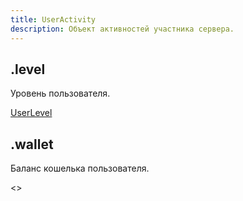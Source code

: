 ```yaml
---
title: UserActivity
description: Объект активностей участника сервера.
---
```


## .level

Уровень пользователя.

[UserLevel](userlevel.mdx)

## .wallet

Баланс кошелька пользователя.

<MdnRef dataType="Array" />\<<MdnRef dataType="Number" />>
